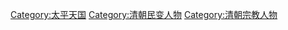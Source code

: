 {{Catnav|頁面分類|...|中国朝代|各朝代中国人|清朝人}}
{{Catnav|頁面分類|...|元明清|清朝|清朝人}}
{{Catnav|頁面分類|...|元明清|清朝|太平天国}}

[[Category:太平天国|Category:太平天国]]
[[Category:清朝民变人物|Category:清朝民变人物]]
[[Category:清朝宗教人物|Category:清朝宗教人物]]